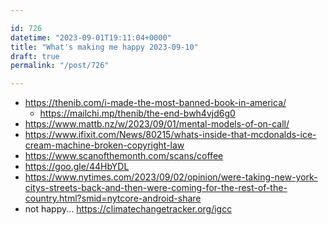 ```yaml
---

id: 726
datetime: "2023-09-01T19:11:04+0000"
title: "What's making me happy 2023-09-10"
draft: true
permalink: "/post/726"

---
```


- https://thenib.com/i-made-the-most-banned-book-in-america/
  - https://mailchi.mp/thenib/the-end-bwh4vjd6g0  
- https://www.mattb.nz/w/2023/09/01/mental-models-of-on-call/
- https://www.ifixit.com/News/80215/whats-inside-that-mcdonalds-ice-cream-machine-broken-copyright-law
- https://www.scanofthemonth.com/scans/coffee
- https://goo.gle/44HbYDL
- https://www.nytimes.com/2023/09/02/opinion/were-taking-new-york-citys-streets-back-and-then-were-coming-for-the-rest-of-the-country.html?smid=nytcore-android-share
- not happy... https://climatechangetracker.org/igcc